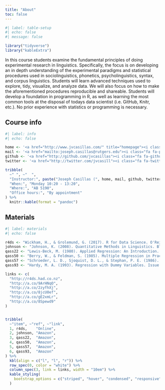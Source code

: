```yaml
---
title: "About"
toc: false
---
```


```r
#| label: table-setup
#| echo: false
#| message: false

library("tidyverse")
library("kableExtra")
```

In this course students examine the fundamental principles of  doing experimental research in linguistics. 
Specifically, the focus is on developing an in depth understanding of the experimental paradigms and statistical procedures used in sociolinguistics, phonetics, psycholinguistics, syntax, and corpus linguistics. 
Students will learn advanced techniques used to explore, tidy, visualize, and analyze data. 
We will also focus on how to make the aforementioned procedures reproducible and shareable. 
Students will develop a foundation in programming in R, as well as learning the most common tools at the disposal of todays data scientist (i.e. GitHub, Knitr, etc.). 
No prior experience with statistics or programming is necessary.


## Course info

```r
#| label: info
#| echo: false

home <- '<a href="http://www.jvcasillas.com/" title="homepage"><i class="fa fa-home"></i></a>'
mail <- '<a href="mailto:joseph.casillas@rutgers.edu"><i class="fa fa-paper-plane fa-fw"></i></a>'
github <- '<a href="http://github.com/jvcasillas"><i class="fa fa-github fa-fw"></i></a>'
twitter <- '<a href="http://twitter.com/jvcasill"><i class="fa fa-twitter fa-fw"></i></a>'

tribble(
  ~" ", ~"  ", 
  "Instructor:", paste("Joseph Casillas (", home, mail, github, twitter, ")"), 
  "When:", "Monday 10:20 - 13:20", 
  "Where:", "AB 5190", 
  "Office hours:", "By appointment"
) %>% 
  knitr::kable(format = "pandoc") 
```



## Materials

```r
#| label: materials
#| echo: false

r4ds <- "Wickham, H., & Grolemund, G. (2017). R for Data Science. O'Reilly Media."
johnson <- "Johnson, K. (2008). Quantitative Methods in Linguistics. Blackwell Publishing."
qass22 <- "Lewis-Beck, M. (1980). Applied Regression: An Introduction. Volume 22 of Quantitative Applications in the Social Sciences. Sage Publications."
qass50 <- "Berry, W., & Feldman, S. (1985). Multiple Regression in Practice. Issue 50. Quantitative Applications in the Social Sciences. Sage Publications."
qass57 <- "Schroeder, L. D., Sjoquist, D. L., & Stephan, P. E. (1986). Understanding Regression Analysis: An Introductory Guide. Issue 57. Quantitative Applications in the Social Sciences. Sage Publications."
qass93 <- "Hardy, M. A. (1993). Regression with Dummy Variables. Issue 93. Quantitative Applications in the Social Sciences. Sage Publications."

links <- c(
  "http://r4ds.had.co.nz", 
  "http://a.co/9ArHNqO", 
  "http://a.co/2zyfhXj", 
  "http://a.co/8jcU0ef", 
  "http://a.co/gE2xmLr", 
  "http://a.co/8Spewd9"
)


tribble(
  ~"item", ~"ref", ~"link",
  1, r4ds,    "Online", 
  2, johnson, "Amazon", 
  3, qass22,  "Amazon", 
  4, qass50,  "Amazon", 
  5, qass57,  "Amazon", 
  6, qass93,  "Amazon"
) %>% 
  kbl(align = c("l", "l", "r")) %>% 
  row_spec(0, color = "white") %>% 
  column_spec(3, link = links, width = "10em") %>% 
  kable_styling(
    bootstrap_options = c("striped", "hover", "condensed", "responsive")
  )
```


<link rel="stylesheet" href="https://cdnjs.cloudflare.com/ajax/libs/font-awesome/4.7.0/css/font-awesome.min.css">
